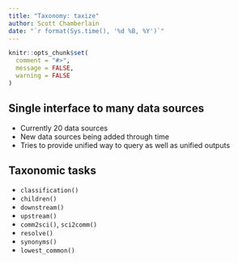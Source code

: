 ```yaml
---
title: "Taxonomy: taxize"
author: Scott Chamberlain
date: "`r format(Sys.time(), '%d %B, %Y')`"
---
```


```r
knitr::opts_chunk$set(
  comment = "#>",
  message = FALSE,
  warning = FALSE
)
```

## Single interface to many data sources

- Currently 20 data sources
- New data sources being added through time
- Tries to provide unified way to query as well 
as unified outputs

## Taxonomic tasks

- `classification()`
- `children()`
- `downstream()`
- `upstream()`
- `comm2sci()`, `sci2comm()`
- `resolve()`
- `synonyms()`
- `lowest_common()`
